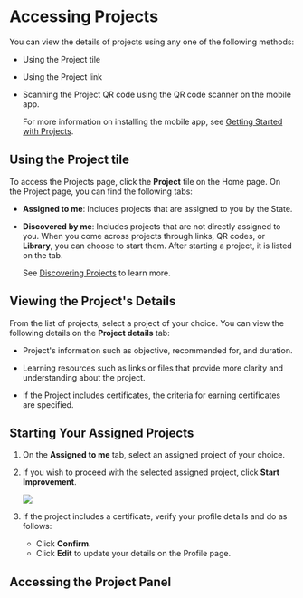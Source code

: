 
# Accessing Projects

You can view the details of projects using any one of the following methods:

* Using the Project tile
* Using the Project link
* Scanning the Project QR code using the QR code scanner on the mobile app.

    <p>
    <Admonition type="info">
    <p>For more information on installing the mobile app, see <a href="gettingstarted">Getting Started with Projects</a>.</p>
    </Admonition>
    </p>

## Using the Project tile

To access the Projects page, click the **Project** tile on the Home page. On the Project page, you can find the following tabs:

* **Assigned to me**: Includes projects that are assigned to you by the State. 

* **Discovered by me**:  Includes projects that are not directly assigned to you. When you come across projects through links, QR codes, or **Library**, you can choose to start them. After starting a project, it is listed on the tab.

    <p>
        <Admonition type="info">   
        <p>See <a href="discoverprojects">Discovering Projects</a> to learn more.</p>
        </Admonition>
    </p>

## Viewing the Project's Details

From the list of projects, select a project of your choice. You can view the following details on the **Project details** tab:

* Project's information such as objective, recommended for, and duration.

* Learning resources such as links or files that provide more clarity and understanding about the project.

* If the Project includes certificates, the criteria for earning certificates are specified.

## Starting Your Assigned Projects

1. On the **Assigned to me** tab, select an assigned project of your choice.

2. If you wish to proceed with the selected assigned project, click **Start Improvement**.

    ![](media/projectdetails.png)

3. If the project includes a certificate, verify your profile details and do as follows:
   * Click **Confirm**.
   * Click **Edit** to update your details on the Profile page.

## Accessing the Project Panel

<ProjectPanel />

    




